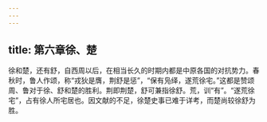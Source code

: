 ```yaml
---
---
---
```

title: 第六章徐、楚
---



徐和楚，还有舒，自西周以后，在相当长久的时期内都是中原各国的对抗势力。春秋时，鲁人作颂，称“戎狄是膺，荆舒是惩”，“保有凫绎，遂荒徐宅。”这都是赞颂周、鲁对于徐、舒和楚的胜利。荆即荆楚，舒可兼指徐舒。荒，训“有”。“遂荒徐宅”，占有徐人所宅居也。因文献的不足，徐楚史事已难于详考，而楚尚较徐舒为胜。